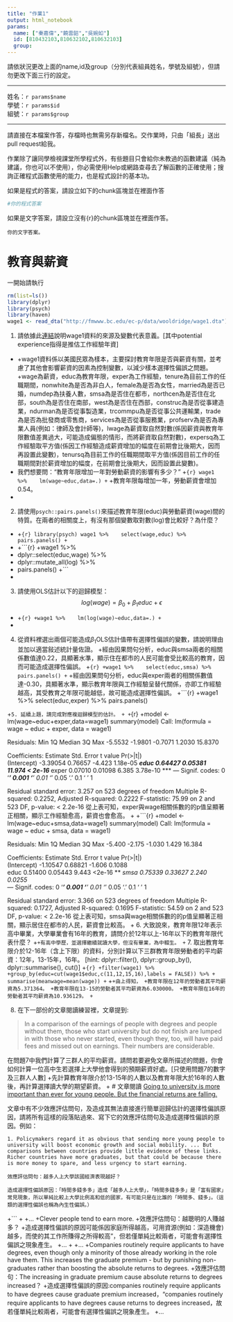 ```yaml
---
title: "作業1"
output: html_notebook
params:
  name: ["秦嘉偉","饒雲韶","吳婉如"]
  id: [810432103,810632102,810632103]
  group: 
---
```

請依狀況更改上面的name,id及group（分別代表組員姓名，學號及組號），但請勿更改下面三行的設定。  

***
姓名：`r params$name`  
學號：`r params$id`  
組號：`r params$group`  

***

請直接在本檔案作答，存檔時也無需另存新檔名。交作業時，只由「組長」送出pull request給我。

作業除了讓同學檢視課堂所學程式外，有些題目只會給你未教過的函數建議（純為建議，你也可以不使用），你必需使用Help或網路查尋去了解函數的正確使用；搜詢正確程式函數使用的能力，也是程式設計的基本功。

如果是程式的答案，請設立如下的chunk區塊並在裡面作答
```r
#你的程式答案
```

如果是文字答案，請設立沒有{r}的chunk區塊並在裡面作答。
```
你的文字答案。
```

# 教育與薪資 

一開始請執行
```r
rm(list=ls())
library(dplyr)
library(psych)
library(haven)
wage1 <- read_dta("http://fmwww.bc.edu/ec-p/data/wooldridge/wage1.dta")
```

1. 請依據此[連結](http://fmwww.bc.edu/ec-p/data/wooldridge/wage1.des)說明wage1資料的來源及變數代表意義。[其中potential experience指得是推估工作經驗年資]
+
+wage1資料係以美國民眾為樣本，主要探討教育年限是否與薪資有關，並考慮了其他會影響薪資的因素為控制變數，以減少樣本選擇性偏誤之問題。
+wage為薪資，educ為教育年限，exper為工作經驗，tenure為目前工作的任職期間，nonwhite為是否為非白人，female為是否為女性，married為是否已婚，numdep為扶養人數，smsa為是否住在都市，northcen為是否住在北部，south為是否住在南部，west為是否住在西部，construc為是否從事建造業，ndurman為是否從事製造業，trcommpu為是否從事公共運輸業，trade為是否為批發商或零售商，services為是否從事服務業，profserv為是否為專業人員(例如：律師及會計師等)，lwage為薪資取自然對數(係因薪資與教育年限數值差異過大，可能造成偏態的情形，而將薪資取自然對數)，expersq為工作經驗取平方值(係因工作經驗造成薪資增加的幅度在前期會比後期大，因而再設置此變數)，tenursq為目前工作的任職期間取平方值(係因目前工作的任職期間對於薪資增加的幅度，在前期會比後期大，因而設置此變數)。
+
我們想要問："教育年限增加一年對勞動薪資的影響有多少？"
+```{r}
wage1 %>% 
  lm(wage~educ,data=.)
+```
+教育年限每增加一年，勞動薪資會增加0.54。
+
2. 請使用`psych::pairs.panels()`來描述教育年限(educ)與勞動薪資(wage)間的特質。在兩者的相關度上，有沒有那個變數取對數(log)會比較好？為什麼？
+
+```{r}
library(psych)
wage1 %>% 
  select(wage,educ) %>%
  pairs.panels()
+```
+
+```{r}
+wage1 %>% 
+  dplyr::select(educ,wage) %>%
+  dplyr::mutate_all(log) %>%
+  pairs.panels()
+```
+
3. 請使用OLS估計以下的迴歸模型：
$$log(wage)=\beta_0+\beta_1 educ+\epsilon$$
+
+```{r}
+wage1 %>% 
  lm(log(wage)~educ,data=.)
+```
+
4. 從資料裡選出兩個可能造成$\beta_1$OLS估計值帶有選擇性偏誤的變數，請說明理由並加以適當敍述統計量佐證。
+經由因果問句分析，educ與smsa兩者的相關係數值達0.22，具顯著水準，顯示住在都市的人民可能會受比較高的教育，因而可能造成選擇性偏誤。
+```{r}
+wage1 %>% 
  select(educ,smsa) %>%
  pairs.panels()
+```
+經由因果問句分析，educ與exper兩者的相關係數值達-0.30，具顯著水準，顯示教育年限與工作經驗呈替代關係，亦即工作經驗越高，其受教育之年限可能越低，故可能造成選擇性偏誤。
+```{r}
+wage1 %>%
  select(educ,exper) %>% 
  pairs.panels()

+```
5. 延續上題，請完成對應複迴歸模型的估計。
+
+```{r}
+model <- lm(wage~educ+exper,data=wage1)
  summary(model)
Call:
lm(formula = wage ~ educ + exper, data = wage1)

Residuals:
    Min      1Q  Median      3Q     Max 
-5.5532 -1.9801 -0.7071  1.2030 15.8370 

Coefficients:
            Estimate Std. Error t value Pr(>|t|)    
(Intercept) -3.39054    0.76657  -4.423 1.18e-05 ***
educ         0.64427    0.05381  11.974  < 2e-16 ***
exper        0.07010    0.01098   6.385 3.78e-10 ***
---
Signif. codes:  0 ‘***’ 0.001 ‘**’ 0.01 ‘*’ 0.05 ‘.’ 0.1 ‘ ’ 1

Residual standard error: 3.257 on 523 degrees of freedom
Multiple R-squared:  0.2252,	Adjusted R-squared:  0.2222 
F-statistic: 75.99 on 2 and 523 DF,  p-value: < 2.2e-16
從上表可知，exper與wage相關係數的的p值呈顯著正相關，顯示工作經驗愈高，薪資也會愈高。
+
+```{r}
+model <- lm(wage~educ+smsa,data=wage1)
  summary(model)
Call:
lm(formula = wage ~ educ + smsa, data = wage1)

Residuals:
   Min     1Q Median     3Q    Max 
-5.400 -2.175 -1.030  1.429 16.384 

Coefficients:
            Estimate Std. Error t value Pr(>|t|)    
(Intercept) -1.10547    0.68821  -1.606   0.1088    
educ         0.51400    0.05443   9.443   <2e-16 ***
smsa         0.75339    0.33627   2.240   0.0255 *  
---
Signif. codes:  0 ‘***’ 0.001 ‘**’ 0.01 ‘*’ 0.05 ‘.’ 0.1 ‘ ’ 1

Residual standard error: 3.366 on 523 degrees of freedom
Multiple R-squared:  0.1727,	Adjusted R-squared:  0.1695 
F-statistic: 54.59 on 2 and 523 DF,  p-value: < 2.2e-16
從上表可知，smsa與wage相關係數的的p值呈顯著正相關，顯示居住在都市的人民，薪資會比較高。
+
6. 大致說來，教育年限12年表示高中畢業，大學畢業會有16年的教育，請問介於12年以上-16年以下的教育年限代表什麼？
+```
+有高中學歷，並選擇繼續就讀大學，但沒有畢業，為中輟生。
+```
7. 取出教育年限介於12-16年（含上下限）的資料，分別計算以下三群教育年限勞動者的平均薪資：12年，13-15年，16年。
[hint: dplyr::filter(), dplyr::group_by(), dplyr::summarise(), cut()]
+```{r}
+filter(wage1) %>%
+group_by(educ=cut(wage1$educ,c(11,12,15,16),labels = FALSE)) %>%
+  summarise(meanwage=mean(wage))
+```
+```
+由上得知，
+教育年限在12年的勞動者其平均薪資為5.371364。
+教育年限在13-15的勞動者其平均薪資為6.030000。
+教育年限在16年的勞動者其平均薪資為10.936129。
+```

8. 在下一部份的文章閱讀練習裡，文章提到: 

> In a comparison of the earnings of people with degrees and people without them, those who start university but do not finish are lumped in with those who never started, even though they, too, will have paid fees and missed out on earnings. Their numbers are considerable. 

在問題7中我們計算了三群人的平均薪資。請問若要避免文章所描述的問題，你會如何計算一位高中生若選擇上大學他會得到的預期薪資好處。[只使用問題7的數字及三群人人數]
+先計算教育年限介於13-15年的人數以及教育年限大於16年的人數後，再計算選擇讀大學的期望薪資。
+
# 文章閱讀
[Going to university is more important than ever for young people.
But the financial returns are falling.](https://www.economist.com/news/international/21736151-financial-returns-are-falling-going-university-more-important-ever)

文章中有不少效應評估問句，及造成其無法直接進行簡單迴歸估計的選擇性偏誤原因，請將所有這樣的段落貼過來、寫下它的效應評估問句及造成選擇性偏誤的原因。例如：

```
1. Policymakers regard it as obvious that sending more young people to university will boost economic growth and social mobility. ... But comparisons between countries provide little evidence of these links. Richer countries have more graduates, but that could be because there is more money to spare, and less urgency to start earning.

效應評估問句：越多人上大學該國經濟表現越好？

造成選擇性偏誤原因：「時間多錢多多」造成「越多人上大學」，「時間多錢多多」是「富有國家」常見現象，所以單純比較上大學比例高和低的國家，有可能只是在比誰的「時間多、錢多」。（這類的選擇性偏誤也稱為內生性偏誤。）
```
+```
+
+...
+Clever people tend to earn more.
+效應評估問句：越聰明的人賺越多？
+造成選擇性偏誤的原因可能係因家庭所得越高，可用資源(例如：深造機會)越多，而使的其工作所賺得之所得較高"，但若僅單純比較兩者，可能會有選擇性偏誤之現象產生。
+...
+
+...
+Companies routinely require applicants to have degrees, even though only a minority of those already working in the role have them. This increases the graduate premium - but by punishing non-graduates rather than boosting the absolute returns to degrees.
+效應評估問句：The increasing in graduate premium cause absolute returns to degrees increased？
+造成選擇性偏誤的原因:companies routinely require applicants to have degrees cause graduate premium increased，"companies routinely require applicants to have degrees cause returns to degrees increased，故若僅單純比較兩者，可能會有選擇性偏誤之現象產生。
+...